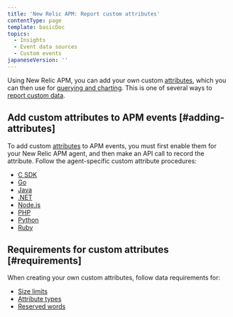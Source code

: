 ```yaml
---
title: 'New Relic APM: Report custom attributes'
contentType: page
template: basicDoc
topics:
  - Insights
  - Event data sources
  - Custom events
japaneseVersion: ''
---
```


Using New Relic APM, you can add your own custom [attributes](/docs/using-new-relic/welcome-new-relic/get-started/glossary#attribute), which you can then use for [querying and charting](https://docs.newrelic.com/docs/using-new-relic/data/understand-data/query-new-relic-data). This is one of several ways to [report custom data](/docs/insights/insights-data-sources/custom-data/send-custom-data-insights).

## Add custom attributes to APM events [#adding-attributes]

To add custom [attributes](/docs/using-new-relic/welcome-new-relic/get-started/glossary#attribute) to APM events, you must first enable them for your New Relic APM agent, and then make an API call to record the attribute. Follow the agent-specific custom attribute procedures:

* [C SDK](/docs/agents/manage-apm-agents/agent-data/collect-custom-attributes#c-sdk-att)
* [Go](/docs/agents/manage-apm-agents/agent-data/collect-custom-attributes#go-att)
* [Java](/docs/apm/other-features/attributes/collecting-custom-attributes#java-att)
* [.NET](/docs/agents/manage-apm-agents/agent-data/collect-custom-attributes#net-att)
* [Node.js](/docs/apm/other-features/attributes/collecting-custom-attributes#nodejs-att)
* [PHP](/docs/apm/other-features/attributes/collecting-custom-attributes#php-att)
* [Python](/docs/apm/other-features/attributes/collecting-custom-attributes#python-att)
* [Ruby](/docs/apm/other-features/attributes/collecting-custom-attributes#ruby-att)

## Requirements for custom attributes [#requirements]

When creating your own custom attributes, follow data requirements for:

* [Size limits](/docs/insights/explore-data/custom-attributes/requirements-custom-attributes)
* [Attribute types](/docs/insights/explore-data/custom-attributes/requirements-custom-attributes)
* [Reserved words](/docs/insights/nrql-new-relic-query-language/nrql-resources/nrql-reserved-words)
